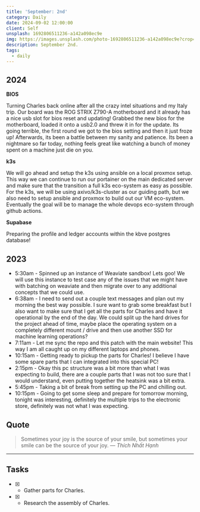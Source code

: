 ```yaml
---
title: 'September: 2nd'
category: Daily
date: 2024-09-02 12:00:00
client: Self
unsplash: 1692806511236-a142a098ec9e
img: https://images.unsplash.com/photo-1692806511236-a142a098ec9e?crop=entropy&cs=srgb&fm=jpg&ixid=MnwzNjM5Nzd8MHwxfHJhbmRvbXx8fHx8fHx8fDE2ODE3NDg2ODY&ixlib=rb-4.0.3&q=85
description: September 2nd. 
tags:
  - daily
---
```



## 2024

**BIOS**

Turning Charles back online after all the crazy intel situations and my Italy trip.
Our board was the ROG STRIX Z790-A motherboard and it already has a nice usb slot for bios reset and updating!
Grabbed the new bios for the motherboard, loaded it onto a usb2.0 and threw it in for the update.
Its going terrible, the first round we got to the bios setting and then it just froze up!
Afterwards, its been a battle between my sanity and patience.
Its been a nightmare so far today, nothing feels great like watching a bunch of money spent on a machine just die on you.

**k3s**

We will go ahead and setup the k3s using ansible on a local proxmox setup.
This way we can continue to run our portainer on the main dedicated server and make sure that the transition a full k3s eco-system as easy as possible.
For the k3s, we will be using axivo/k3s-cluster as our guiding path, but we also need to setup ansible and proxmox to build out our VM eco-system.
Eventually the goal will be to manage the whole devops eco-system through github actions.

**Supabase**

Preparing the profile and ledger accounts within the kbve postgres database!


## 2023
- 5:30am - Spinned up an instance of Weaviate sandbox! Lets goo! We will use this instance to test case any of the issues that we might have with batching on weaviate and then migrate over to any additional concepts that we could use. 
- 6:38am - I need to send out a couple text messages and plan out my morning the best way possible. I sure want to grab some breakfast but I also want to make sure that I get all the parts for Charles and have it operational by the end of the day. We could split up the hard drives for the project ahead of time, maybe place the operating system on a completely different mount / drive and then use another SSD for machine learning operations?
- 7:11am - Let me sync the repo and this patch with the main website! This way I am all caught up on my different laptops and phones.
- 10:15am - Getting ready to pickup the parts for Charles! I believe I have some spare parts that I can integrated into this special PC!
- 2:15pm - Okay this pc structure was a bit more than what I was expecting to build, there are a couple parts that I was not too sure that I would understand, even putting together the heatsink was a bit extra.
- 5:45pm - Taking a bit of break from setting up the PC and chilling out.
- 10:15pm - Going to get some sleep and prepare for tomorrow morning, tonight was interesting, definitely the multiple trips to the electronic store, definitely was not what I was expecting. 

## Quote

> Sometimes your joy is the source of your smile, but sometimes your smile can be the source of your joy.
> — <cite>Thích Nhất Hạnh</cite>

---

## Tasks

- [x] - Gather parts for Charles.
- [x] - Research the assembly of Charles.